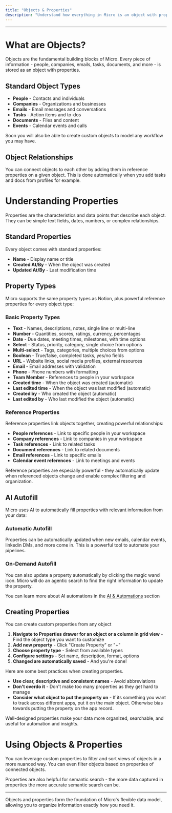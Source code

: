 ```yaml
---
title: "Objects & Properties"
description: "Understand how everything in Micro is an object with properties that can be customized and connected."
---
```


---


# What are Objects?

Objects are the fundamental building blocks of Micro. Every piece of information - people, companies, emails, tasks, documents, and more - is stored as an object with properties.

## Standard Object Types

- **People** - Contacts and individuals
- **Companies** - Organizations and businesses
- **Emails** - Email messages and conversations
- **Tasks** - Action items and to-dos
- **Documents** - Files and content
- **Events** - Calendar events and calls

Soon you will also be able to create custom objects to model any workflow you may have.


## Object Relationships

You can connect objects to each other by adding them in reference properties on a given object. This is done automatically when you add tasks and docs from profiles for example.



# Understanding Properties

Properties are the characteristics and data points that describe each object. They can be simple text fields, dates, numbers, or complex relationships.

## Standard Properties

Every object comes with standard properties:

- **Name** - Display name or title
- **Created At/By** - When the object was created
- **Updated At/By** - Last modification time

## Property Types

Micro supports the same property types as Notion, plus powerful reference properties for every object type:

### Basic Property Types
- **Text** - Names, descriptions, notes, single line or multi-line
- **Number** - Quantities, scores, ratings, currency, percentages
- **Date** - Due dates, meeting times, milestones, with time options
- **Select** - Status, priority, category, single choice from options
- **Multi-select** - Tags, categories, multiple choices from options
- **Boolean** - True/false, completed tasks, yes/no fields
- **URL** - Website links, social media profiles, external resources
- **Email** - Email addresses with validation
- **Phone** - Phone numbers with formatting
- **Team Member** - References to people in your workspace
- **Created time** - When the object was created (automatic)
- **Last edited time** - When the object was last modified (automatic)
- **Created by** - Who created the object (automatic)
- **Last edited by** - Who last modified the object (automatic)

### Reference Properties
Reference properties link objects together, creating powerful relationships:

- **People references** - Link to specific people in your workspace
- **Company references** - Link to companies in your workspace
- **Task references** - Link to related tasks
- **Document references** - Link to related documents
- **Email references** - Link to specific emails
- **Calendar event references** - Link to meetings and events


<Tip>Reference properties are especially powerful - they automatically update when referenced objects change and enable complex filtering and organization.</Tip>


## AI Autofill

Micro uses AI to automatically fill properties with relevant information from your data:

### Automatic Autofill

Properties can be automatically updated when new emails, calendar events, linkedin DMs, and more come in. This is a powerful tool to automate your pipelines.

### On-Demand Autofill

You can also update a property automatically by clicking the magic wand icon. Micro will do an agentic search to find the right information to update the property.


You can learn more about AI automations in the [AI & Automations](/using-micro/ai-automations) section


## Creating Properties

You can create custom properties from any object

1. **Navigate to Properties drawer for an object or a column in grid view** - Find the object type you want to customize
2. **Add new property** - Click "Create Property" or "+"
3. **Choose property type** - Select from available types
4. **Configure settings** - Set name, description, format, options
5. **Changed are automatically saved** - And you're done!

Here are some best practices when creating properties.

- **Use clear, descriptive and consistent names** - Avoid abbreviations
- **Don't overdo it** - Don't make too many properties as they get hard to manage
- **Consider what object to put the property on** - If its something you want to track across different apps, put it on the main object. Otherwise bias towards putting the property on the app record.

<Tip>Well-designed properties make your data more organized, searchable, and useful for automation and insights.</Tip>



# Using Objects & Properties

You can leverage custom properties to filter and sort views of objects in a more nuanced way. You can even filter objects based on properties of connected objects.

Properties are also helpful for semantic search - the more data captured in properties the more accurate semantic search can be.






---

Objects and properties form the foundation of Micro's flexible data model, allowing you to organize information exactly how you need it.
